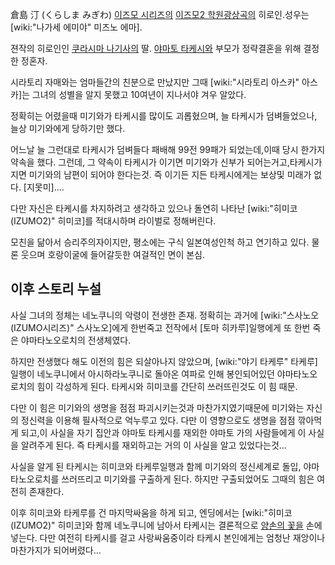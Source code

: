 倉島 汀 (くらしま みぎわ)
[[이즈모 시리즈]]의 [[이즈모2 학원광상곡]]의 히로인.성우는 [wiki:"나가세 에미야" 미즈노 에마].

젼작의 히로인인 [[쿠라시마 나기사]]의 딸. [[야마토 타케시]]와 부모가 정략결혼을 위해 결정한 정혼자.

시라토리 자매와는 엄마들간의 친분으로 만났지만 그때 [wiki:"시라토리 아스카" 아스카]는 그녀의 성별을 알지 못했고 10여년이 지나서야 겨우 알았다.

정확히는 어렸을때 미기와가 타케시를 많이도 괴롭혔으며, 늘 타케시가 덤벼들었으나, 늘상 미기와에게 당하기만 했다.

어느날 늘 그런대로 타케시가 덤벼들다 패배해 99전 99패가 되었는데,이때 당시 한가지 약속을 했다. 그런데, 그 약속이 타케시가 이기면 미기와가 신부가 되어는거고,타케시가 지면 미기와의 남편이 되어야 한다는것. 즉 이기든 지든 타케시에게는 보상및 미래가 없다. [지못미]....

다만 자신은 타케시를 차지하려고 생각하고 있으나 돌연히 나타난 [wiki:"히미코(IZUMO2)" 히미코]를 적대시하며 라이벌로 정해버린다.

모친을 닮아서 승리주의자이지만, 평소에는 구식 일본여성인척 하고 연기하고 있다.
물론 웃으며 호랑이굴에 들어갈듯한 여걸적인 면이 본심.

== 이후 스토리 누설 ==
사실 그녀의 정체는 네노쿠니의 악령이 전생한 존재. 정확히는 과거에 [wiki:"스사노오(IZUMO시리즈)" 스사노오]에게 한번죽고 전작에서 [토마 히카루]일행에게 또 한번 죽은 야마타노오로치의 전생체였다.

하지만 전생했다 해도 이전의 힘은 되살아나지 않았으며, [wiki:"야기 타케루" 타케루]일행이 네노쿠니에서 아시하라노쿠니로 돌아온 여파로 인해 봉인되어있던 야마타노오로치의 힘이 각성하게 된다. 타케시와 히미코를 간단히 쓰러뜨린것도 이 힘 때문.

다만 이 힘은 미기와의 생명을 점점 파괴시키는것과 마찬가지였기때문에 미기와는 자신의 정신력을 이용해 필사적으로 억누루고 있다. 다만 이 영향으로도 생명을 점점 깎아먹게 되고,이 사실을 자기 집안과 야마토 타케시를 재외한 야마토 가의 사람들에게 이 사실을 알려주게 된다. 즉 타케시를 재외하고는 거의 이 사실을 알고 있었다는것...

사실을 알게 된 타케시는 히미코와 타케루일행과 함께 미기와의 정신세계로 돌입, 야마타노오로치를 쓰러뜨리고 미기와를 구출하게 된다. 하지만 구출되었어도 그때의 힘은 여전히 존재한다.

이후 히미코와 타케루를 건 마지막싸움을 하게 되고, 엔딩에서는 [wiki:"히미코(IZUMO2)" 히미코]와 함께 네노쿠니에 남아서 타케시는 결론적으로 [[양손의 꽃]]을 손에 넣는다. 다만 여전히 타케시를 걸고 사랑싸움중이라 타케시 본인에게는 엄청난 재앙이나 마찬가지가 되어버렸다...
